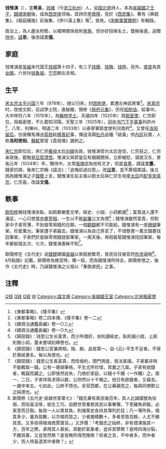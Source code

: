 {{東亞男性歷史人物
|名稱 =钱惟演
|身份 =
|國家 =[[吴越国|吴越]]→[[北宋|北宋]]
|時代 =
|主君 =
|屆數 =
|最高職務 =
|前任 = 
|繼任 = 
|圖片名稱 =古聖賢像傳略-錢惟演.jpg
|圖片大小 =
|圖片說明 =
|氏 =
|姓 =[[钱姓|钱姓]]
|穆坤= <!--清代八旗满洲人物专用-->
|名 =惟演
|姓名 =
|羅馬拼音 =
|假名 = <!--日本、琉球人用-->
|諺文 = <!--朝鮮、韓國人用-->
|字 =希圣
|號=
|名乘 = <!--琉球士族用-->
|官職 =
|封爵 =彭城郡开国公→英国公
|封號 =
|位階 =
|御稱號 = <!--日本皇族之稱號-->
|宮號1 = <!--日本皇族之宮號-->
|宮號2 = <!--朝鮮王族之宮號-->
|封地 =
|神號 =
|尊號 =
|族裔 = 
|信仰 = <!--指的是宗教信仰-->
|旗籍 = <!--清代八旗人物专用-->
|氏族 =
|籍貫 =钱塘（今[[浙江|浙江]][[杭州|杭州]]）
|本貫 = <!--朝鮮人用-->
|世居地= <!--清代八旗人物专用-->
|世居地/穆坤= <!--专门用于清代八旗满洲人物世居地和穆坤相同时-->
|祖籍 =
|本籍 =
|出身地 =
|府邸 =
|世系 = 
|初名 =
|乳名 = <!--日本、朝鮮、琉球以外人物用-->
|幼名 = <!--日本人用-->
|兒名 = <!--朝鮮人用-->
|童名 = <!--琉球人用-->
|小字 =
|別名 =
|法號 =
|院號 =
|其他名號 =
|出生日期 =977年
|出生地點 =
|婚年 =
|逝世日期 =景祐元年七月乙巳<br>{{death date and age|1034|9|3|977|1|1}}
|逝世地點 =
|在位年代 =
|廟號 =
|諡號 =文墨（擬而未授）→思→文僖
|墓葬 =
|祠廟 =
|父親 =吴越忠懿王[[钱俶|钱俶]]
|嫡母 =
|母親 =俞氏
|繼父=
|繼母=
|養父=
|養母=
|猶父= <!--日本人用-->
|烏帽子親= <!--日本人、琉球人用-->
|元配 =
|正室 =
|妻 =張氏
|繼室 =
|平妻 =
|側室 =
|元配之父 =
|元配之嫡母 =
|元配之母 =
|正室之父 =
|正室之嫡母 =
|正室之母 =
|妻之父 =
|妻之嫡母 =
|妻之母 =
|繼室之父 =
|繼室之嫡母 =
|繼室之母 =
|平妻之父 =
|平妻之嫡母 =
|平妻之母 =
|兄弟 =
|姊妹 =
|嫡兄弟 =
|嫡姊妹 =
|庶兄弟 =
|庶姊妹 =
|同胞兄弟 =
|同胞姊妹 =
|異母兄弟 =
|異母姊妹 =
|異父兄弟 =
|異父姊妹 =
|繼兄弟 =
|繼姊妹 =
|子 =[[钱暧|钱暧]]、[[钱晦|钱晦]]、[[钱暄|钱暄]]
|女 =
|嫡子 =
|嫡女 =
|庶子 =
|庶女 =
|養子 =
|養女 =
|猶子 = <!--日本人用-->
|婿養子 = <!--日本人用-->
|烏帽子子 = <!--日本人用-->
|繼子 =
|繼女 =
|其他親屬 =妹夫：[[刘美|刘美]]<br>女婿：[[盛度|盛度]] <br> 孫：康国公[[钱景臻|钱景臻]]
|出身 = <!---此处指科举出身--->
|功名 = 
|經歷 = 
|著作 =《[[家王故事|家王故事]]》、《[[金坡遗事|金坡遗事]]》
|注釋 =
}}

'''钱惟演'''（{{bd|977年||1034年|catIdx=Q钱}}），[[表字|字]]'''希圣'''，[[钱塘县|钱塘]]（今[[浙江|浙江]][[杭州|杭州]]）人，[[中国|中国]][[北宋|北宋]]詩人，本為[[吳越國|吳越國]]之[[王子|王子]]，[[歸順|歸順]][[宋朝|宋朝]]後，成為[[西崑体|西崑体]]领袖，其詩宗[[李商隱|李商隱]]，見於《[[西崑集|西崑集]]》。著有《典懿集》、《樞庭擁旄》前後集、《伊川漢上集》等<ref>《東都事略》、《隆平集》</ref>，皆佚。《[[宋朝事實類苑|宋朝事實類苑]]》有輯錄。

政治上，為人趨炎附勢，以裙帶關係依附[[皇族|皇族]]，但亦好招徠名士，獎掖後進。追贈[[侍中|侍中]]，[[諡|諡]]'''思'''，後改諡'''文僖'''。

==家庭==
钱惟演是[[吴越国|吴越]]末代国王[[钱俶|钱俶]]第十四子，有三子[[钱暧|钱暧]]、[[钱晦|钱晦]]、[[钱暄|钱暄]]。另外，[[盛度|盛度]]為其[[女婿|女婿]]。六世孙[[钱象祖|钱象祖]]，[[宋宁宗|宁宗]]朝左丞相。

==生平==
[[宋太宗|宋太宗]][[太平兴国|太平兴国]]三年（978年），随父归宋，封[[团练使|团练使]]，累遷左神武將軍<ref>《東都事略》卷二四本傳、《隆平集》卷一二</ref>。[[宋真宗|宋真宗]]时，改授文职，召試學士院，直秘閣，預修《[[冊府元龜|冊府元龜]]》，历任[[知制诰|知制诰]]、給事中。大中祥符八年（1015年），為[[翰林学士|翰林学士]]，天禧四年（1020年）爲[[枢密使|枢密使]]、仁宗即位，爲樞密使，不久罷知河陽。天聖三年（1025年），[[同中书门下平章事|同中书门下平章事]]判許州<ref>《續資治通鑑長編》卷一○三</ref>、八年，判陳州，明道二年（1033年）以泰寧軍節度使判河南府<ref>《續資治通鑑長編》卷一○九</ref>，又曾任[[洛阳|洛阳]][[留后|留后]]，仿唐驛馬傳送[[荔枝|荔枝]]給[[楊貴妃|楊貴妃]]事，傳送洛陽[[牡丹|牡丹]]品種「姚黃」供[[內廷|內廷]]玩賞，人称'''洛阳使相'''。[[蘇軾|蘇軾]]曾寫《荔枝嘆》諷刺之。

[[宋仁宗|宋仁宗]]即位后，宋仁宗[[養母|養母]]太后[[章獻皇后|刘娥]]佐政，钱惟演受刘太后宠信，仁宗惡之，仁宗亲政後，罷黜[[皇后|皇后]][[郭清悟|郭清悟]]，惟演又與郭皇后有姻親關係，立即被贬，谪居汉东，景祐元年（1034年）卒，贈侍中，太常[[張瓌_(全椒)|張瑰]]認為他有文才，但是[[貪墨|貪墨]]，請諡'''文墨'''，錢家抗辯，後來仁宗稱《諡法》：「追悔前過曰思」，改[[諡|諡]]'''思'''，並不算個美諡。後又因為錢惟演之子[[錢曖|錢曖]]上言，錢惟演生前主張以劉太后與仁宗生母[[李宸妃|李太后]]同[[配享|配享]][[宋真宗|宋真宗]]，仁宗喜，改諡'''文僖'''。

==軼事==
[[欧阳修|欧阳修]]稱钱惟演坐臥、如廁都樂愛文學，經史、小說、小詞都讀<ref>《歸田錄》：钱思公生长富贵，而少所嗜好，坐則讀經史，臥則讀小說，上廁則閱小詞，蓋未嘗頃刻釋卷也。</ref>；富貴過人還不滿足，一心只想當[[中書|中書]][[宰相|宰相]]，一生以不能[[副署|副署]]公文為恨<ref>《歸田錄》：錢思公官兼將相，階、勛、品皆第一。自-{云}-平生不足者，不得於黃紙書名，每以為恨也。</ref>；錢惟演雖然富貴，但對家中子弟苛薄，不到發零用錢的日期，一個[[銅錢|銅錢]]都不可能給。錢惟演有一座[[珊瑚|珊瑚]]筆架，珍愛萬分。筆架遭子弟竊去，錢惟演以為自己弄丟了，不惜懸賞一萬文錢要找回筆架，子弟們於是缺零用錢就偷筆架，一兩天後，再假裝幫錢惟演找回筆架，每年都偷個五次、七次，錢惟演愚昧不知<ref>《歸田錄》：錢思公生長富貴，而性儉約，閨門用度，爲法甚謹。子弟輩非時不能輒取一錢。公有一珊瑚筆格，平生尤所珍惜，常置之几案。子弟有欲錢者，輒竊而藏之，公即悵然自失，乃牓於家庭，以錢十千贖〈一作購〉之。居一、二日，子弟佯爲求得以獻，公欣然以十千賜之。他日有欲錢者，又竊去。一歲中率五、七如此，公終不悟也。余官西都，在公幕親見之，每與同僚歎公之純德也。</ref>。

歐陽修在《五代史》说[[錢鏐|錢鏐]]建國[[吴越国|吳越]]以來賦稅繁苛，貧民往往被官府[[刑求|刑求]]逼稅<ref>歐陽修《五代史·吳越世家第七》：「錢氏兼有兩浙幾百年，其人比諸國號為怯弱，而俗喜淫侈，偷生工巧，自鏐世常重斂其民以事奢僭，下至雞魚卵鷇，必家至而日取。每笞一人以責其負，則諸案史各持其簿列於廷；凡一簿所負，唱其多少，量為笞數，以次唱而笞之，少者猶積數十，多者至笞百餘，人尤不勝其苦。又多掠得嶺海商賈寶貨。」又評價：「考錢氏之始終，非有德澤施其一方，百年之際，虐用其人甚矣，其動於氣象者，豈非其孽歟？是時四海分裂，不勝其暴，又豈皆然歟？是皆無所得而推歟？術者之言，不中者多，而中者少，而人特喜道其中者歟？」</ref>。《丹鉛錄》記載，歐陽修為推官時，暱一妓，而為錢惟演所持去，歐陽修恨之，後作《五代史》時，乃誣錢惟演之父祖以「重斂虐民」之事。

==注釋==
<div class="references-small">
<references />
</div>

[[Category:杭州人|Q钱]]
[[Category:宋朝政治人物|Q钱]]
[[Category:北宋诗人|Q钱]]
[[Category:钱姓|W]]
[[Category:諡文僖|Category:諡文僖]]
[[Category:吳越國王室|Category:吳越國王室]]
[[Category:北宋樞密使|Category:北宋樞密使]]